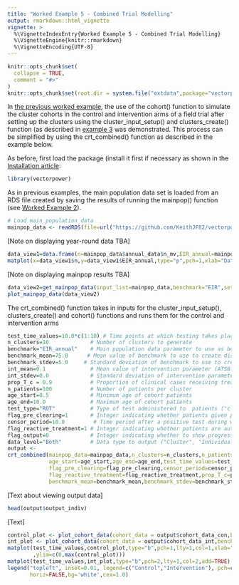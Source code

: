```yaml
---
title: "Worked Example 5 - Combined Trial Modelling"
output: rmarkdown::html_vignette
vignette: >
  %\VignetteIndexEntry{Worked Example 5 - Combined Trial Modelling}
  %\VignetteEngine{knitr::rmarkdown}
  %\VignetteEncoding{UTF-8}
---
```


```r
knitr::opts_chunk$set(
  collapse = TRUE,
  comment = "#>"
)
knitr::opts_chunk$set(root.dir = system.file("extdata",package="vectorpower"))
```

In [the previous worked example](https://keithjf82.github.io/vectorpower/articles/F_worked_example04.html), the use of the cohort() function to simulate the cluster cohorts in the control and intervention arms of a field trial after setting up the clusters using the cluster_input_setup() and clusters_create() function (as described in [example 3]((https://keithjf82.github.io/vectorpower/articles/E_worked_example03.html)) was demonstrated. This process can be simplified by using the crt_combined() function as described in the example below.

As before, first load the package (install it first if necessary as shown in the [Installation article](https://keithjf82.github.io/vectorpower/articles/B_installation.html):

```r
library(vectorpower)
```

As in previous examples, the main population data set is loaded from an RDS file created by saving the results of running the mainpop() function (see [Worked Example 2](https://keithjf82.github.io/vectorpower/articles/D_worked_example02.html)).

```r
# Load main population data
mainpop_data <- readRDS(file=url("https://github.com/KeithJF82/vectorpower/raw/master/inst/extdata/mainpop_data.Rds"))
```

[Note on displaying year-round data TBA]

```r
data_view1=data.frame(n=mainpop_data$annual_data$n_mv,EIR_annual=mainpop_data$annual_data$EIRy)
matplot(x=data_view1$n,y=data_view1$EIR_annual,type="p",pch=1,xlab="Dataset",ylab="Annual EIR")
```

[Note on displaying mainpop results TBA]

```r
data_view2=get_mainpop_data(input_list=mainpop_data,benchmark="EIR",set_n_mv=mainpop_data$n_mv_set)
plot_mainpop_data(data_view2)
```

The crt_combined() function takes in inputs for the cluster_input_setup(), clusters_create() and cohort() functions and runs them for the control and intervention arms

```r
test_time_values=10.0*c(1:10) # Time points at which testing takes place
n_clusters=10             # Number of clusters to generate
benchmark="EIR_annual"    # Main population data parameter to use as benchmark for generating clusters
benchmark_mean=75.0      # Mean value of benchmark to use to create distribution
benchmark_stdev=5.0     # Standard deviation of benchmark to use to create distribution
int_mean=0.1              # Mean value of intervention parameter (ATSB mortality rate) in intervention clusters
int_stdev=0.0             # Standard deviation of intervention parameter in intervention clusters
prop_T_c = 0.9            # Proportion of clinical cases receiving treatment independent of trial-related testing
n_patients=100            # Number of patients per cluster
age_start=0.5             # Minimum age of cohort patients
age_end=10.0              # Maximum age of cohort patients
test_type="RDT"           # Type of test administered to  patients ("clin" = clinical, "RDT" = rapid diagnostic test)
flag_pre_clearing=1       # Integer indicating whether patients given pre-trial prophylaxis (if 1, place all patients                               into prophylaxis category at start)
censor_period=10.0         # Time period after a positive test during which a patient is not counted towards incidence
flag_reactive_treatment=1 # Integer indicating whether patients are automatically given prophylaxis after a positive                                test (shifting them into treatment category if a clinical case, prophylaxis category                                    otherwise)
flag_output=0             # Integer indicating whether to show progress of simulation
data_level="Both"         # Data type to output ("Cluster", "Individual" or "Both")
output <-
crt_combined(mainpop_data=mainpop_data,n_clusters=n_clusters,n_patients=n_patients,benchmark=benchmark,
             age_start=age_start,age_end=age_end,test_time_values=test_time_values,test_type=test_type,
             flag_pre_clearing=flag_pre_clearing,censor_period=censor_period,
             flag_reactive_treatment=flag_reactive_treatment,prop_T_c=prop_T_c,
             benchmark_mean=benchmark_mean,benchmark_stdev=benchmark_stdev,int_mean=int_mean,int_stdev=int_stdev)
```

[Text about viewing output data]

```r
head(output$output_indiv)
```

[Text]

```r
control_plot <- plot_cohort_data(cohort_data = output$cohort_data_con,benchmark = "test_inc",flag_output=2)
int_plot <- plot_cohort_data(cohort_data = output$cohort_data_int,benchmark = "test_inc",flag_output=2)
matplot(test_time_values,control_plot,type="b",pch=1,lty=1,col=1,xlab="time (days)",ylab="Test incidence"
        ,ylim=c(0,max(control_plot)))
matplot(test_time_values,int_plot,type="b",pch=2,lty=1,col=2,add=TRUE)
legend("topleft", inset=0.01, legend=c("Control","Intervention"), pch=c(1:2),col=c(1:2),
       horiz=FALSE,bg='white',cex=1.0)
```
